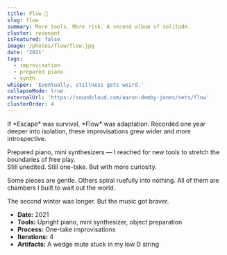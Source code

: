 ```yaml
---
title: Flow 🎵
slug: flow
summary: More tools. More risk. A second album of solitude.
cluster: resonant
isFeatured: false
image: /photos/flow/flow.jpg
date: '2021'
tags:
  - improvisation
  - prepared piano
  - synth
whisper: 'Eventually, stillness gets weird.'
collapseMode: true
externalUrl: 'https://soundcloud.com/aaron-demby-jones/sets/flow'
clusterOrder: 4
---
```


<ProjectOverview>
If *Escape* was survival, *Flow* was adaptation.  
Recorded one year deeper into isolation, these improvisations grew wider and more introspective.

Prepared piano, mini synthesizers — I reached for new tools to stretch the boundaries of free play.  
Still unedited. Still one-take. But with more curiosity.

Some pieces are gentle. Others spiral ruefully into nothing.
All of them are chambers I built to wait out the world.
</ProjectOverview>

<MediaSection title="Selected Movements">
  <MediaItem
    title="Boredom Blues"
    description="A wistful fusion of blues and classical, culminating with guarded optimism."
    soundCloudUrl="https://soundcloud.com/aaron-demby-jones/boredom-blues"
  />

  <MediaItem
    title="Lullaby"
    description="A soothing relaxation, in honor of my baby nephew."
    soundCloudUrl="https://soundcloud.com/aaron-demby-jones/lullaby"
  />
</MediaSection>

<MediaSection title="Full Suite">
  <MediaItem
    title="Flow (Full Album)"
    description="The complete Flow suite — strange music for a year no one understood."
    soundCloudUrl="https://soundcloud.com/aaron-demby-jones/sets/flow"
  />
</MediaSection>

<FieldNote>
The second winter was longer. But the music got braver.
</FieldNote>

<CollapseMetadata>
  <ul>
    <li><strong>Date:</strong> 2021</li>
    <li><strong>Tools:</strong> Upright piano, mini synthesizer, object preparation</li>
    <li><strong>Process:</strong> One-take improvisations</li>
    <li><strong>Iterations:</strong> 4</li>
    <li><strong>Artifacts:</strong> A wedge mute stuck in my low D string</li>
  </ul>
</CollapseMetadata>

<CallToAction email="aaron.demby.jones@gmail.com" />
